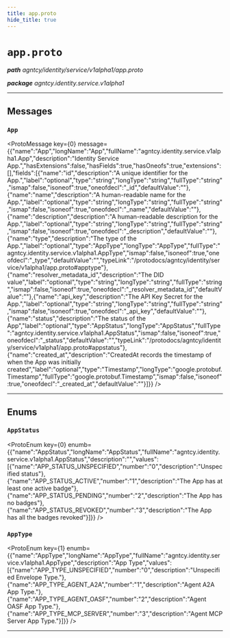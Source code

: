 ```yaml
---
title: app.proto
hide_title: true
---
```



# `app.proto`
_**path** agntcy/identity/service/v1alpha1/app.proto_

_**package** agntcy.identity.service.v1alpha1_



---

## Messages


### `App`
<ProtoMessage key={0} message={{"name":"App","longName":"App","fullName":"agntcy.identity.service.v1alpha1.App","description":"Identity Service App.","hasExtensions":false,"hasFields":true,"hasOneofs":true,"extensions":[],"fields":[{"name":"id","description":"A unique identifier for the App.","label":"optional","type":"string","longType":"string","fullType":"string","ismap":false,"isoneof":true,"oneofdecl":"_id","defaultValue":""},{"name":"name","description":"A human-readable name for the App.","label":"optional","type":"string","longType":"string","fullType":"string","ismap":false,"isoneof":true,"oneofdecl":"_name","defaultValue":""},{"name":"description","description":"A human-readable description for the App.","label":"optional","type":"string","longType":"string","fullType":"string","ismap":false,"isoneof":true,"oneofdecl":"_description","defaultValue":""},{"name":"type","description":"The type of the App.","label":"optional","type":"AppType","longType":"AppType","fullType":"agntcy.identity.service.v1alpha1.AppType","ismap":false,"isoneof":true,"oneofdecl":"_type","defaultValue":"","typeLink":"/protodocs/agntcy/identity/service/v1alpha1/app.proto#apptype"},{"name":"resolver_metadata_id","description":"The DID value","label":"optional","type":"string","longType":"string","fullType":"string","ismap":false,"isoneof":true,"oneofdecl":"_resolver_metadata_id","defaultValue":""},{"name":"api_key","description":"The API Key Secret for the App.","label":"optional","type":"string","longType":"string","fullType":"string","ismap":false,"isoneof":true,"oneofdecl":"_api_key","defaultValue":""},{"name":"status","description":"The status of the App","label":"optional","type":"AppStatus","longType":"AppStatus","fullType":"agntcy.identity.service.v1alpha1.AppStatus","ismap":false,"isoneof":true,"oneofdecl":"_status","defaultValue":"","typeLink":"/protodocs/agntcy/identity/service/v1alpha1/app.proto#appstatus"},{"name":"created_at","description":"CreatedAt records the timestamp of when the App was initially created","label":"optional","type":"Timestamp","longType":"google.protobuf.Timestamp","fullType":"google.protobuf.Timestamp","ismap":false,"isoneof":true,"oneofdecl":"_created_at","defaultValue":""}]}} />

---
## Enums


### `AppStatus`
<ProtoEnum key={0} enumb={{"name":"AppStatus","longName":"AppStatus","fullName":"agntcy.identity.service.v1alpha1.AppStatus","description":"","values":[{"name":"APP_STATUS_UNSPECIFIED","number":"0","description":"Unspecified status"},{"name":"APP_STATUS_ACTIVE","number":"1","description":"The App has at least one active badge"},{"name":"APP_STATUS_PENDING","number":"2","description":"The App has no badges"},{"name":"APP_STATUS_REVOKED","number":"3","description":"The App has all the badges revoked"}]}} />


### `AppType`
<ProtoEnum key={1} enumb={{"name":"AppType","longName":"AppType","fullName":"agntcy.identity.service.v1alpha1.AppType","description":"App Type","values":[{"name":"APP_TYPE_UNSPECIFIED","number":"0","description":"Unspecified Envelope Type."},{"name":"APP_TYPE_AGENT_A2A","number":"1","description":"Agent A2A App Type."},{"name":"APP_TYPE_AGENT_OASF","number":"2","description":"Agent OASF App Type."},{"name":"APP_TYPE_MCP_SERVER","number":"3","description":"Agent MCP Server App Type."}]}} />

---


  